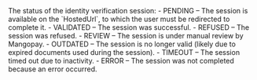 <ResponseField name="Status" type="string" >    
The status of the identity verification session:
- PENDING – The session is available on the `HostedUrl`, to which the user must be redirected to complete it.
- VALIDATED – The session was successful.
- REFUSED – The session was refused.
- REVIEW – The session is under manual review by Mangopay.
- OUTDATED – The session is no longer valid (likely due to expired documents used during the session). 
- TIMEOUT – The session timed out due to inactivity.
- ERROR – The session was not completed because an error occurred. 
</ResponseField>
